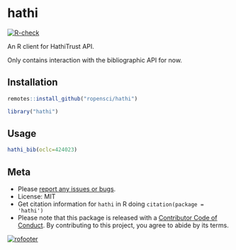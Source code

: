 hathi
=======

[![R-check](https://github.com/ropensci/hathi/workflows/R-check/badge.svg)](https://github.com/ropensci/hathi/actions?query=workflow%3AR-check)

An R client for HathiTrust API.

Only contains interaction with the bibliographic API for now.

## Installation

```r
remotes::install_github("ropensci/hathi")
```

```r
library("hathi")
```

## Usage

```r
hathi_bib(oclc=424023)
```

## Meta

* Please [report any issues or bugs](https://github.com/ropensci/hathi/issues).
* License: MIT
* Get citation information for `hathi` in R doing `citation(package = 'hathi')`
* Please note that this package is released with a [Contributor Code of Conduct](https://ropensci.org/code-of-conduct/). By contributing to this project, you agree to abide by its terms.


[![rofooter](https://ropensci.org/public_images/github_footer.png)](https://ropensci.org)

[tut]: http://ropensci.org/tutorials/hathi.html

